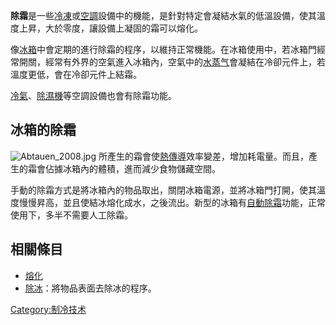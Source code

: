 {{unreferenced|time=2020-10-08T09:14:52+00:00}}
{{About|冷凍或空調設備中的除霜機能|去除飛機、車輛或是其他表面的霜|除冰}}
'''除霜'''是一些[[冷凍|冷凍]]或[[空調|空調]]設備中的機能，是針對特定會凝結水氣的低溫設備，使其溫度上昇，大於零度，讓設備上凝固的霜可以熔化。

像[[冰箱|冰箱]]中會定期的進行除霜的程序，以維持正常機能。在冰箱使用中，若冰箱門經常開關，經常有外界的空氣進入冰箱內，空氣中的[[水蒸气|水蒸气]]會凝結在冷卻元件上，若溫度更低，會在冷卻元件上結霜。

[[冷氣|冷氣]]、[[除濕機|除濕機]]等空調設備也會有除霜功能。

==冰箱的除霜==
[[Image:Abtauen_2008.jpg|thumb]]
所產生的霜會使[[熱傳導|熱傳導]]效率變差，增加耗電量。而且，產生的霜會佔據冰箱內的體積，進而減少食物儲藏空間。

手動的除霜方式是將冰箱內的物品取出，關閉冰箱電源，並將冰箱門打開，使其溫度慢慢昇高，並且使結冰熔化成水，之後流出。新型的冰箱有[[自動除霜|自動除霜]]功能，正常使用下，多半不需要人工除霜。

==相關條目==
* [[熔化|熔化]]
* [[除冰|除冰]]：將物品表面去除冰的程序。
{{技術小作品}}
[[Category:制冷技术|Category:制冷技术]]